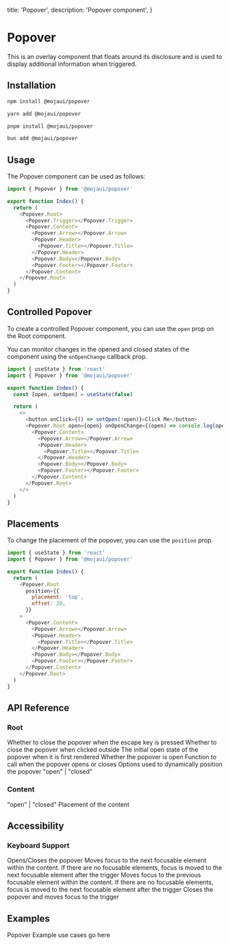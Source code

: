   title: 'Popover',
  description: 'Popover component',
}

# Popover

This is an overlay component that floats around its disclosure and is used to display additional information when triggered.

## Installation

<CodeGroup>

```bash {{ title: 'npm' }}
npm install @mojaui/popover
```

```bash {{ title: 'yarn' }}
yarn add @mojaui/popover
```

```bash {{ title: 'pnpm' }}
pnpm install @mojaui/popover
```

```bash {{ title: 'bun' }}
bun add @mojaui/popover
```

</CodeGroup>

## Usage

The Popover component can be used as follows:

```js
import { Popover } from '@mojaui/popover'

export function Index() {
  return (
    <Popover.Root>
      <Popover.Trigger></Popover.Trigger>
      <Popover.Content>
        <Popover.Arrow></Popover.Arrow>
        <Popover.Header>
          <Popover.Title></Popover.Title>
        </Popover.Header>
        <Popover.Body></Popover.Body>
        <Popover.Footer></Popover.Footer>
      </Popover.Content>
    </Popover.Root>
  )
}
```

## Controlled Popover

To create a controlled Popover component, you can use the `open` prop on the Root component.

You can monitor changes in the opened and closed states of the component using the `onOpenChange` callback prop.

```js
import { useState } from 'react'
import { Popover } from '@mojaui/popover'

export function Index() {
  const [open, setOpen] = useState(false)

  return (
    <>
      <button onClick={() => setOpen(!open)}>Click Me</button>
      <Popover.Root open={open} onOpenChange={(open) => console.log(open)}>
        <Popover.Content>
          <Popover.Arrow></Popover.Arrow>
          <Popover.Header>
            <Popover.Title></Popover.Title>
          </Popover.Header>
          <Popover.Body></Popover.Body>
          <Popover.Footer></Popover.Footer>
        </Popover.Content>
      </Popover.Root>
    </>
  )
}
```

## Placements

To change the placement of the popover, you can use the `position` prop.

```js
import { useState } from 'react'
import { Popover } from '@mojaui/popover'

export function Index() {
  return (
    <Popover.Root
      position={{
        placement: 'top',
        offset: 20,
      }}
    >
      <Popover.Content>
        <Popover.Arrow></Popover.Arrow>
        <Popover.Header>
          <Popover.Title></Popover.Title>
        </Popover.Header>
        <Popover.Body></Popover.Body>
        <Popover.Footer></Popover.Footer>
      </Popover.Content>
    </Popover.Root>
  )
}
```

## API Reference

### Root

<Properties>
  <Property name="closeOnEsc" type="string">
    Whether to close the popover when the escape key is pressed
  </Property>
  <Property name="closeOnOutsideClick" type="boolean">
    Whether to close the popover when clicked outside
  </Property>
  <Property name="defaultOpen" type="boolean">
    The initial open state of the popover when it is first rendered
  </Property>
  <Property name="open" type="boolean">
    Whether the popover is open
  </Property>
  <Property name="onOpenChange" type="(details: OpenChangeDetails) => void">
    Function to call when the popover opens or closes
  </Property>
  <Property name="position" type="PositionOptions">
    Options used to dynamically position the popover
  </Property>
  <Property name="[data-state]"> "open" | "closed" </Property>
</Properties>

### Content

<Properties>
  <Property name="[data-state]"> "open" | "closed" </Property>
  <Property name="[data-placement]"> Placement of the content </Property>
</Properties>

## Accessibility

### Keyboard Support

<Properties>
  <Property name="Space | Enter">Opens/Closes the popover</Property>
  <Property name="Tab">
    Moves focus to the next focusable element within the content. If there are
    no focusable elements, focus is moved to the next focusable element after
    the trigger
  </Property>
  <Property name="Shift + Tab">
    Moves focus to the previous focusable element within the content. If there
    are no focusable elements, focus is moved to the next focusable element
    after the trigger
  </Property>
  <Property name="Esc">
    Closes the popover and moves focus to the trigger
  </Property>
</Properties>

## Examples

<Note>Popover Example use cases go here</Note>

